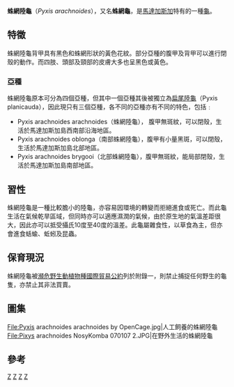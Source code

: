 {{Speciesbox
| taxon = Pyxis arachnoides
| image = Pyxis_Arachnoides_Ste_Marie_Madagascar.jpg
| status = CR
| status_system = iucn3.1
| status_ref = <ref name=IUCN>{{IUCN2009|assessors=Leuteritz, T. & Walker, R.|year=2008|title=Pyxis arachnoides|id=19035|downloaded=2009-07-03}}</ref>
| binomial_authority = [[托玛斯·贝尔|Bell]], 1827
}}

'''蛛網陸龜'''（''Pyxis arachnoides''），又名'''蛛網龜'''，是[[馬達加斯加|馬達加斯加]]特有的一種[[龜|龜]]。

==特徵==
蛛網陸龜背甲具有黑色和蛛網形狀的黃色花紋。部分亞種的腹甲及背甲可以進行閉殼的動作。而四肢、頭部及頸部的皮膚大多也呈黑色或黃色。

===亞種===
蛛網陸龜原本可分為四個亞種，但其中一個亞種其後被獨立為[[扁尾陸龜|扁尾陸龜]]（Pyxis planicauda），因此現只有三個亞種，各不同的亞種亦有不同的特色，包括﹕
*Pyxis arachnoides arachnoides（蛛網陸龜）， 腹甲無斑紋，可以閉殼，生活於馬達加斯加島西南部沿海地區。 
*Pyxis arachnoides oblonga（南部蛛網陸龜），腹甲有小量黑斑，可以閉殼，生活於馬達加斯加島北部地區。 
*Pyxis arachnoides brygooi（北部蛛網陸龜），腹甲無斑紋，能局部閉殼，生活於馬達加斯加島南部地區。 

==習性==
蛛網陸龜是一種比較膽小的陸龜，亦容易因環境的轉變而拒絕進食或死亡。而此龜生活在氣候乾旱區域，但同時亦可以適應濕潤的氣候，由於原生地的氣溫差距很大，因此亦可以抵受攝氏10度至40度的溫差。此龜屬雜食性，以草食為主，但亦會進食蛞蝓、蚯蚓及昆蟲。

==保育現況==
蛛網陸龜被[[瀕危野生動植物種國際貿易公約|瀕危野生動植物種國際貿易公約]]列於附錄一，則禁止捕捉任何野生的龜隻，亦禁止其非法買賣。

==圖集==
<gallery>
File:Pyxis arachnoides arachnoides by OpenCage.jpg|人工飼養的蛛網陸龜
File:Pixys arachnoides NosyKomba 070107 2.JPG|在野外生活的蛛網陸龜
</gallery>

==參考==
{{reflist}}

{{Taxonbar}} 	 
[[Category:1827年描述的动物|Z]]
[[Category:蛛网龟属|Z]]
[[Category:陸龜科|Z]]
[[Category:馬達加斯加動物|Z]]
